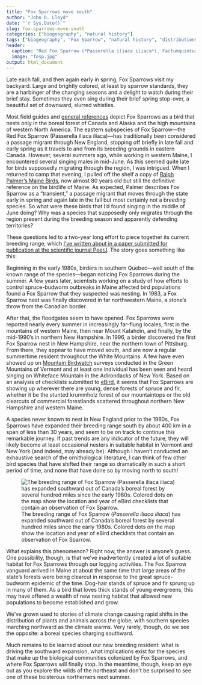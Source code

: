 ```yaml
---
title: "Fox Sparrows move south"
author: "John D. Lloyd"
date: "`r Sys.Date()`"
slug: fox-sparrows-move-south
categories: ["biogeography", "natural history"]
tags: ["biogeography", "Fox Sparrow", "natural history", "distributions", "natural history"]
header:
  caption: "Red Fox Sparrow (*Passerella iliaca iliaca*). Factumquintus/[CC-BY-SA-3.0](http://creativecommons.org/licenses/by-sa/3.0/)."
  image: "fosp.jpg"
output: html_document
---
```

Late each fall, and then again early in spring, Fox Sparrows visit my backyard. Large and brightly colored, at least by sparrow standards, they are a harbinger of the changing seasons and a delight to watch during their brief stay. Sometimes they even sing during their brief spring stop-over, a beautiful set of downward, slurred whistles.

Most field guides and [general references](https://www.allaboutbirds.org/guide/Fox_Sparrow/maps-range) depict Fox Sparrows as a bird that nests only in the boreal forest of Canada and Alaska and the high mountains of western North America. The eastern subspecies of Fox Sparrow—the Red Fox Sparrow (Passerella iliaca iliaca)—has traditionally been considered a passage migrant through New England, stopping off briefly in late fall and early spring as it travels to and from its breeding grounds in eastern Canada. However, several summers ago, while working in western Maine, I encountered several singing males in mid-June. As this seemed quite late for birds supposedly migrating through the region, I was intrigued. When I returned to camp that evening, I pulled off the shelf a copy of [Ralph Palmer's Maine Birds](https://www.biodiversitylibrary.org/item/26706#page/5/mode/1up), now almost 80 years old but still the definitive reference on the birdlife of Maine. As expected, Palmer describes Fox Sparrow as a "transient," a passage migrant that moves through the state early in spring and again late in the fall but most certainly not a breeding species. So what were these birds that I'd found singing in the middle of June doing? Why was a species that supposedly only migrates through the region present during the breeding season and apparently defending territories?

These questions led to a two-year long effort to piece together its current breeding range, which [I've written about in a paper submitted for publication at the scientific journal PeerJ](https://www.biodiversitylibrary.org/item/26706#page/5/mode/1up). The story goes something like this:

Beginning in the early 1980s, birders in southern Quebec—well south of the known range of the species—began noticing Fox Sparrows during the summer. A few years later, scientists working on a study of how efforts to control spruce-budworm outbreaks in Maine affected bird populations found a Fox Sparrow that they suspected was nesting. In 1983, a Fox Sparrow nest was finally discovered in far northwestern Maine, a stone's throw from the Canadian border.

After that, the floodgates seem to have opened. Fox Sparrows were reported nearly every summer in increasingly far-flung locales, first in the mountains of western Maine, then near Mount Katahdin, and finally, by the mid-1990's in northern New Hampshire. In 1996, a birder discovered the first Fox Sparrow nest in New Hampshire, near the northern town of Pittsburg. From there, they appear to have moved south, and are now a regular summertime resident throughout the White Mountains. A few have even showed up on [Mountain Birdwatch](https://www.biodiversitylibrary.org/item/26706#page/5/mode/1up) surveys conducted in the Green Mountains of Vermont and at least one individual has been seen and heard singing on Whiteface Mountain in the Adirondacks of New York. Based on an analysis of checklists submitted to [eBird](https://ebird.org/map/foxspa?neg=true&env.minX=&env.minY=&env.maxX=&env.maxY=&zh=false&gp=false&ev=Z&mr=6-7&bmo=6&emo=7&yr=all&byr=1900&eyr=2018), it seems that Fox Sparrows are showing up wherever there are young, dense forests of spruce and fir, whether it be the stunted krummholz forest of our mountaintops or the old clearcuts of commercial forestlands scattered throughout northern New Hampshire and western Maine.

A species never known to nest in New England prior to the 1980s, Fox Sparrows have expanded their breeding range south by about 400 km in a span of less than 30 years, and seem to be on track to continue this remarkable journey. If past trends are any indicator of the future, they will likely become at least occasional nesters in suitable habitat in Vermont and New York (and indeed, may already be). Although I haven't conducted an exhaustive search of the ornithological literature, I can think of few other bird species that have shifted their range so dramatically in such a short period of time, and none that have done so by moving north to south!

![The breeding range of Fox Sparrow (*Passerella iliaca iliaca*) has expanded southward out of Canada's boreal forest by several hundred miles since the early 1980s. Colored dots on the map show the location and year of eBird checklists that contain an observation of Fox Sparrow.](/img/fospMap.jpg)

What explains this phenomenon? Right now, the answer is anyone's guess. One possibility, though, is that we've inadvertently created a lot of suitable habitat for Fox Sparrows through our logging activities. The Fox Sparrow vanguard arrived in Maine at about the same time that large areas of the state's forests were being clearcut in response to the great spruce-budworm epidemic of the time. Dog-hair stands of spruce and fir sprung up in many of them. As a bird that loves thick stands of young evergreens, this may have offered a wealth of new nesting habitat that allowed new populations to become established and grow.

We've grown used to stories of climate change causing rapid shifts in the distribution of plants and animals across the globe, with southern species marching northward as the climate warms. Very rarely, though, do we see the opposite: a boreal species charging southward.

Much remains to be learned about our new breeding resident: what is driving the southward expansion, what implications exist for the species that make up the biological communities colonized by Fox Sparrows, and where Fox Sparrows will finally stop. In the meantime, though, keep an eye out as you explore the wilds of the northeast and don't be surprised to see one of these boisterous northerners next summer.

<style>
p.caption {
  font-size: 0.6em;
}
</style>